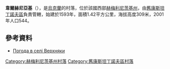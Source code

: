 {{coord|49|40|0|N|27|9|30|E|scale:100000|display=title}}

'''韋爾赫尼亞基'''（{{lang-uk|Верхняки}}），是[[烏克蘭|烏克蘭]]的村落，位於該國西部[[赫梅利尼茨基州|赫梅利尼茨基州]]，由[[舊康斯坦丁諾夫區|舊康斯坦丁諾夫區]]負責管轄，始建於1593年，面積1.42平方公里，海拔高度309米，2001年人口544。

==參考資料==
* [http://weather.in.ua/ua/hmel'nickaja/3296 Погода в селі Верхняки] {{Wayback|url=http://weather.in.ua/ua/hmel'nickaja/3296 |date=20111220115100 }}

{{DEFAULTSORT:Верхняки}}
[[Category:赫梅利尼茨基州村落|Category:赫梅利尼茨基州村落]]
[[Category:舊康斯坦丁諾夫區村落|Category:舊康斯坦丁諾夫區村落]]


{{Khmelnytskyi-geo-stub}}